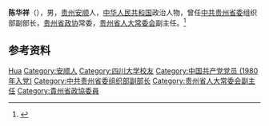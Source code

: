 '''陈华祥'''（{{bd|1951年|12月}}），男，[[贵州|贵州]][[安顺|安顺]]人，[[中华人民共和国|中华人民共和国]]政治人物，曾任[[中共贵州省委|中共贵州省委]]组织部副部长，[[贵州省政协|贵州省政协]]常委，[[贵州省人大常委会|贵州省人大常委会]]副主任。<ref>{{Cite web|title=陈华祥等辞去政协第十届贵州省委员会常委、委员职务|url=http://www.gz.xinhuanet.com/2008htm/xwzx/2010-12/01/content_21523968.htm|accessdate=2020-07-08|work=新华网贵州频道|archiveurl=https://web.archive.org/web/20130701225157/http://www.gz.xinhuanet.com/2008htm/xwzx/2010-12/01/content_21523968.htm|archivedate=2013-07-01}}</ref>

== 参考资料 ==
{{reflist}}

{{中国人物小作品}}

{{Authority control}}
{{DEFAULTSORT:Chen陈}}
[[Category:陈姓|Hua]]
[[Category:安顺人|Category:安顺人]]
[[Category:四川大学校友|Category:四川大学校友]]
[[Category:中国共产党党员_(1980年入党)|Category:中国共产党党员 (1980年入党)]]
[[Category:中共贵州省委组织部副部长|Category:中共贵州省委组织部副部长]]
[[Category:贵州省人大常委会副主任|Category:贵州省人大常委会副主任]]
[[Category:貴州省政協委員|Category:貴州省政協委員]]